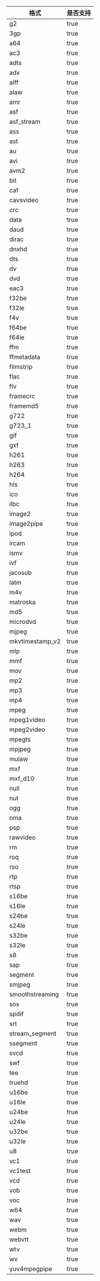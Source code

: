 格式 | 是否支持
---- | ----
g2 | true
3gp | true
a64 | true
ac3 | true
adts | true
adx | true
aiff | true
alaw | true
amr | true
asf | true
asf_stream | true
ass | true
ast | true
au | true
avi | true
avm2 | true
bit | true
caf | true
cavsvideo | true
crc | true
data | true
daud | true
dirac | true
dnxhd | true
dts | true
dv | true
dvd | true
eac3 | true
f32be | true
f32le | true
f4v | true
f64be | true
f64le | true
ffm | true
ffmetadata | true
filmstrip | true
flac | true
flv | true
framecrc | true
framemd5 | true
g722 | true
g723_1 | true
gif | true
gxf | true
h261 | true
h263 | true
h264 | true
hls | true
ico | true
ilbc | true
image2 | true
image2pipe | true
ipod | true
ircam | true
ismv | true
ivf | true
jacosub | true
latm | true
m4v | true
matroska | true
md5 | true
microdvd | true
mjpeg | true
mkvtimestamp_v2 | true
mlp | true
mmf | true
mov | true
mp2 | true
mp3 | true
mp4 | true
mpeg | true
mpeg1video | true
mpeg2video | true
mpegts | true
mpjpeg | true
mulaw | true
mxf | true
mxf_d10 | true
null | true
nut | true
ogg | true
oma | true
psp | true
rawvideo | true
rm | true
roq | true
rso | true
rtp | true
rtsp | true
s16be | true
s16le | true
s24be | true
s24le | true
s32be | true
s32le | true
s8 | true
sap | true
segment | true
smjpeg | true
smoothstreaming | true
sox | true
spdif | true
srt | true
stream_segment | true
ssegment | true
svcd | true
swf | true
tee | true
truehd | true
u16be | true
u16le | true
u24be | true
u24le | true
u32be | true
u32le | true
u8 | true
vc1 | true
vc1test | true
vcd | true
vob | true
voc | true
w64 | true
wav | true
webm | true
webvtt | true
wtv | true
wv | true
yuv4mpegpipe | true